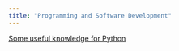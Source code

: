 ```yaml
---
title: "Programming and Software Development"
---
```

  
[Some useful knowledge for Python](https://github.com/zt63724540/Programming-and-software-development/blob/master/py_tricks.html)   
